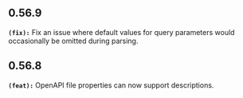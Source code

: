 ## 0.56.9
**`(fix):`** Fix an issue where default values for query parameters would occasionally be omitted during parsing.


## 0.56.8
**`(feat):`** OpenAPI file properties can now support descriptions.


